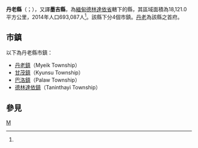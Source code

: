 {{Infobox settlement
|native_name = {{lang|my| မြိတ်ခရိုင်}}
|official_name = 丹老縣
|settlement_type = [[德林達依省|德林達依省]]行政區
|image_skyline = 
|image_map = 
|map_caption = 
|subdivision_type = 國家
|subdivision_name = {{flag|Myanmar}}
|subdivision_type1 = 省邦
|subdivision_name1 = [[德林達依省|德林達依省]]
|subdivision_type2 = 首府
|subdivision_name2 = [[丹老|丹老]]
|unit_pref = 
|area_total_km2 = 18,121.0
|population_as_of = 2014
|population_footnotes =<ref name="citypopulation">[http://www.citypopulation.de/php/myanmar-admin.php MYANMAR: Administrative Division]. Citypopulation. 2015-11-22</ref>
|population = 693,087
|population_density_km2 = 38.25
|latNS = N
|latd = 12
|latm = 25
|lats = 00
|longEW = E
|longd = 99
|longm = 03
|longs = 00
|coordinates_display = inline,title
|coordinates_region = MM
|pushpin_map = Burma
|elevation_footnotes = 
|elevation_ft = 
|elevation_m = 
|timezone = [[Myanmar_Standard_Time|MST]]
|utc_offset = +6:30
|website =
}}

'''丹老縣'''（{{lang-my|မြိတ်ခရိုင်}}；{{lang-en|Myeik District}}），又譯'''墨吉縣'''，為[[緬甸|緬甸]][[德林達依省|德林達依省]]轄下的縣，其區域面積為18,121.0平方公里，2014年人口693,087人<ref name="citypopulation"/>。該縣下分4個市鎮。[[丹老|丹老]]為該縣之首府。

==市鎮==
以下為丹老縣市鎮：
*[[丹老鎮|丹老鎮]]（Myeik Township）
*[[甘茂鎮|甘茂鎮]]（Kyunsu Township）
*[[巴洛鎮|巴洛鎮]]（Palaw Township）
*[[德林達依鎮|德林達依鎮]]（Taninthayi Township）

==參見==
{{Reflist}}

{{德林達依省行政區劃|state=collapsed}}
{{緬甸縣份|state=collapsed}}

[[Category:德林達依省縣份|M]]

{{Burma-geo-stub}}